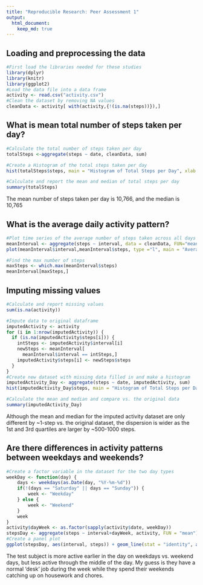 ```yaml
---
title: "Reproducible Research: Peer Assessment 1"
output: 
  html_document:
    keep_md: true
---
```



## Loading and preprocessing the data
```r
#First load the libraries needed for these studies
library(dplyr)
library(knitr)
library(ggplot2)
#Load the data file into a data frame
activity <- read.csv("activity.csv")
#Clean the dataset by removing NA values
cleanData <- activity[ with(activity,{!(is.na(steps))}),]
```


## What is mean total number of steps taken per day?
```r
#Calculate the total number of steps taken per day
totalSteps <-aggregate(steps ~ date, cleanData, sum)
```

```r
#Create a Histogram of the total steps taken per day
hist(totalSteps$steps, main = "Histogram of Total Steps per Day", xlab = "Number of Steps per Day")
```

```r
#Calculate and report the mean and median of total steps per day
summary(totalSteps)
```
The mean number of steps taken per day is 10,766, and the median is 10,765


## What is the average daily activity pattern?
```r
#Plot time series of the average number of steps taken across all days
meanInterval <- aggregate(steps ~ interval, data = cleanData, FUN="mean")
plot(meanInterval$interval,meanInterval$steps, type ="l", main = "Average Steps over all Days", xlab ="Interval", ylab = "Avg. Number of Steps") 
```

```r
#Find the max number of steps
maxSteps <- which.max(meanInterval$steps)
meanInterval[maxSteps,]
```


## Imputing missing values
```r
#Calculate and report missing values
sum(is.na(activity))
```

```r
#Impute data to original dataframe
imputedActivity <- activity
for (i in 1:nrow(imputedActivity)) {
  if (is.na(imputedActivity$steps[i])) {
    intSteps <- imputedActivity$interval[i]
    newSteps <- meanInterval[
      meanInterval$interval == intSteps,]
    imputedActivity$steps[i] <- newSteps$steps
  }
}
#Create new dataset with missing data filled in and make a histogram
imputedActivity_Day <- aggregate(steps ~ date, imputedActivity, sum)
hist(imputedActivity_Day$steps, main = "Histogram of Total Steps per Day - with Imputed Data", xlab = "Number of Steps per Day")
```

```r
#Calculate the mean and median and compare vs. the original data
summary(imputedActivity_Day)
```
Although the mean and median for the imputed activity dataset are only different by ~1-step vs. the original dataset, the 
dispersion is wider as the 1st and 3rd quartiles are larger by ~500-1000 steps.


## Are there differences in activity patterns between weekdays and weekends?
```r
#Create a factor variable in the dataset for the two day types
weekDay <- function(day) {
	days <- weekdays(as.Date(day, "%Y-%m-%d"))
	if(!(days == "Saturday" || days == "Sunday")) {
		week <- "Weekday"
	} else {
		week <- "Weekend"
	}
	week
}
activity$dayWeek <- as.factor(sapply(activity$date, weekDay))
stepsDay <- aggregate(steps ~ interval+dayWeek, activity, FUN = "mean")
#Create a panel plot
ggplot(stepsDay, aes(interval, steps)) + geom_line(stat = "identity", aes(color = dayWeek))+facet_grid(dayWeek~., scales = "fixed", space = "fixed") + labs(x="Interval", y="Number of Steps") + ggtitle("Number of Steps - Weekday vs. Weekend") + labs(color='Day Type')
```

The test subject is more active earlier in the day on weekdays vs. weekend days, but less active through the middle of the day. My guess is they have a normal 'desk' job during the week while they spend their weekends catching up on housework and chores.